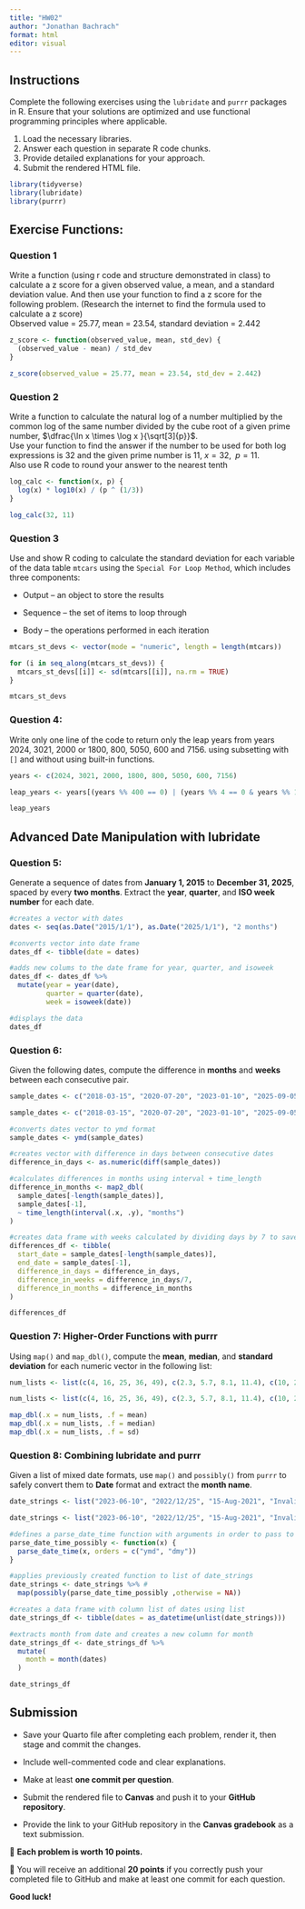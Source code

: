 ```yaml
---
title: "HW02"
author: "Jonathan Bachrach"
format: html
editor: visual
---
```


## Instructions

Complete the following exercises using the `lubridate` and `purrr` packages in R. Ensure that your solutions are optimized and use functional programming principles where applicable.

1.  Load the necessary libraries.
2.  Answer each question in separate R code chunks.
3.  Provide detailed explanations for your approach.
4.  Submit the rendered HTML file.

```r
library(tidyverse)
library(lubridate)
library(purrr)
```

## Exercise Functions:

### Question 1

Write a function (using r code and structure demonstrated in class) to calculate a z score for a given observed value, a mean, and a standard deviation value. And then use your function to find a z score for the following problem. (Research the internet to find the formula used to calculate a z score)\
Observed value = 25.77, mean = 23.54, standard deviation = 2.442

```r

z_score <- function(observed_value, mean, std_dev) {
  (observed_value - mean) / std_dev
}

z_score(observed_value = 25.77, mean = 23.54, std_dev = 2.442)
```

### Question 2

Write a function to calculate the natural log of a number multiplied by the common log of the same number divided by the cube root of a given prime number, $\dfrac{\ln x \times \log x }{\sqrt[3]{p}}$.\
Use your function to find the answer if the number to be used for both log expressions is 32 and the given prime number is 11, $x = 32, \;\;p=11$.\
Also use R code to round your answer to the nearest tenth

```r

log_calc <- function(x, p) {
  log(x) * log10(x) / (p ^ (1/3))
}

log_calc(32, 11)
```

### Question 3

Use and show R coding to calculate the standard deviation for each variable of the data table `mtcars` using the `Special For Loop Method`, which includes three components:

-   Output – an object to store the results

-   Sequence – the set of items to loop through

-   Body – the operations performed in each iteration

```r

mtcars_st_devs <- vector(mode = "numeric", length = length(mtcars))

for (i in seq_along(mtcars_st_devs)) {
  mtcars_st_devs[[i]] <- sd(mtcars[[i]], na.rm = TRUE)
}

mtcars_st_devs
```

### Question 4:

Write only one line of the code to return only the leap years from years 2024, 3021, 2000 or 1800, 800, 5050, 600 and 7156. using subsetting with `[]` and without using built-in functions.

```r

years <- c(2024, 3021, 2000, 1800, 800, 5050, 600, 7156)

leap_years <- years[(years %% 400 == 0) | (years %% 4 == 0 & years %% 100 != 0)]

leap_years

```

## Advanced Date Manipulation with lubridate

### Question 5:

Generate a sequence of dates from **January 1, 2015** to **December 31, 2025**, spaced by every **two months**. Extract the **year**, **quarter**, and **ISO week number** for each date.

```r

#creates a vector with dates
dates <- seq(as.Date("2015/1/1"), as.Date("2025/1/1"), "2 months") 

#converts vector into date frame
dates_df <- tibble(date = dates)

#adds new colums to the date frame for year, quarter, and isoweek
dates_df <- dates_df %>% 
  mutate(year = year(date),
         quarter = quarter(date),
         week = isoweek(date))

#displays the data
dates_df 

```

### Question 6:

Given the following dates, compute the difference in **months** and **weeks** between each consecutive pair.

``` r
sample_dates <- c("2018-03-15", "2020-07-20", "2023-01-10", "2025-09-05")
```

```r
sample_dates <- c("2018-03-15", "2020-07-20", "2023-01-10", "2025-09-05")

#converts dates vector to ymd format
sample_dates <- ymd(sample_dates)

#creates vector with difference in days between consecutive dates
difference_in_days <- as.numeric(diff(sample_dates))

#calculates differences in months using interval + time_length
difference_in_months <- map2_dbl(
  sample_dates[-length(sample_dates)],
  sample_dates[-1],
  ~ time_length(interval(.x, .y), "months")
)

#creates data frame with weeks calculated by dividing days by 7 to save work
differences_df <- tibble(
  start_date = sample_dates[-length(sample_dates)],
  end_date = sample_dates[-1],
  difference_in_days = difference_in_days,
  difference_in_weeks = difference_in_days/7,
  difference_in_months = difference_in_months
)

differences_df
```

### Question 7: Higher-Order Functions with purrr

Using `map()` and `map_dbl()`, compute the **mean**, **median**, and **standard deviation** for each numeric vector in the following list:

``` r
num_lists <- list(c(4, 16, 25, 36, 49), c(2.3, 5.7, 8.1, 11.4), c(10, 20, 30, 40, 50))
```

```r
num_lists <- list(c(4, 16, 25, 36, 49), c(2.3, 5.7, 8.1, 11.4), c(10, 20, 30, 40, 50))

map_dbl(.x = num_lists, .f = mean)
map_dbl(.x = num_lists, .f = median)
map_dbl(.x = num_lists, .f = sd)

```

### Question 8: Combining lubridate and purrr

Given a list of mixed date formats, use `map()` and `possibly()` from `purrr` to safely convert them to **Date** format and extract the **month name**.

``` r
date_strings <- list("2023-06-10", "2022/12/25", "15-Aug-2021", "InvalidDate")
```

```r

date_strings <- list("2023-06-10", "2022/12/25", "15-Aug-2021", "InvalidDate")

#defines a parse_date_time function with arguments in order to pass to possibly()
parse_date_time_possibly <- function(x) { 
  parse_date_time(x, orders = c("ymd", "dmy"))
}

#applies previously created function to list of date_strings
date_strings <- date_strings %>% #
  map(possibly(parse_date_time_possibly ,otherwise = NA))

#creates a data frame with column list of dates using list
date_strings_df <- tibble(dates = as_datetime(unlist(date_strings)))

#extracts month from date and creates a new column for month
date_strings_df <- date_strings_df %>%
  mutate(
    month = month(dates)
  )

date_strings_df
```

## Submission

-   Save your Quarto file after completing each problem, render it, then stage and commit the changes.\

-   Include well-commented code and clear explanations.\

-   Make at least **one commit per question**.\

-   Submit the rendered file to **Canvas** and push it to your **GitHub repository**.\

-   Provide the link to your GitHub repository in the **Canvas gradebook** as a text submission.\

🔹 **Each problem is worth 10 points.**\

🔹 You will receive an additional **20 points** if you correctly push your completed file to GitHub and make at least one commit for each question.\

**Good luck!**
